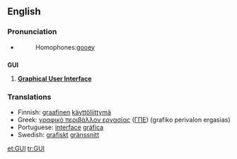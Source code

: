 {{see|guī|guǐ|guì}}
==English==

===Pronunciation===
*{{audio|en-us-GUI.ogg|Audio (US)}}
*:Homophones:[[gooey]]

==={{acronym}}===
<!-- but also pronounced as an initialism -->
'''GUI'''

# {{computing}} '''[[graphical user interface|Graphical User Interface]]'''

===Translations===
{{top}}
*Finnish: [[graafinen]] [[käyttöliittymä]]
*Greek: [[γραφικό περιβάλλον εργασίας]] ([[ΓΠΕ]]) (grafiko perivalon ergasias) {{n}}
*Portuguese: [[interface]] [[gráfica]]
*Swedish: [[grafisk]]t [[gränssnitt]]
{{mid}}
{{bottom}}

[[et:GUI]]
[[tr:GUI]]